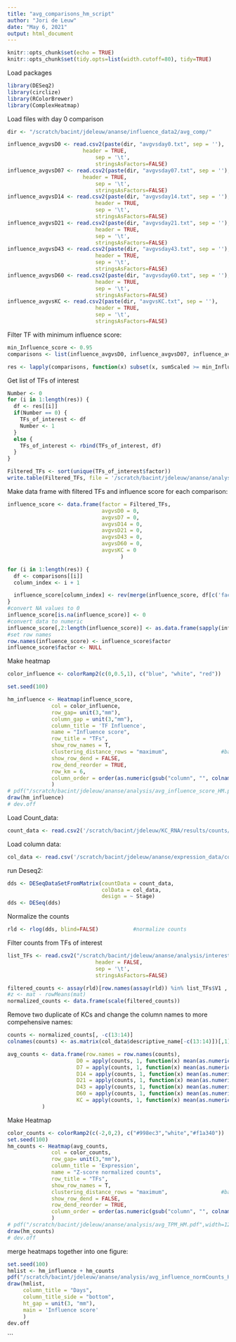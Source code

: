 ```yaml
---
title: "avg_comparisons_hm_script"
author: "Jori de Leuw"
date: "May 6, 2021"
output: html_document
---
```


```r
knitr::opts_chunk$set(echo = TRUE)
knitr::opts_chunk$set(tidy.opts=list(width.cutoff=80), tidy=TRUE)
```

Load packages
```r
library(DESeq2)
library(circlize)
library(RColorBrewer)
library(ComplexHeatmap)
```
Load files with day 0 comparison
```r
dir <- "/scratch/bacint/jdeleuw/ananse/influence_data2/avg_comp/"

influence_avgvsD0 <- read.csv2(paste(dir, "avgvsday0.txt", sep = ''), 
                   		header = TRUE, 
                    		sep = '\t',  
                    		stringsAsFactors=FALSE)
influence_avgvsD07 <- read.csv2(paste(dir, "avgvsday07.txt", sep = ''), 
                   		header = TRUE, 
                    		sep = '\t',  
                    		stringsAsFactors=FALSE)
influence_avgvsD14 <- read.csv2(paste(dir, "avgvsday14.txt", sep = ''), 
                     		header = TRUE, 
                     		sep = '\t', 
                     		stringsAsFactors=FALSE)
influence_avgvsD21 <- read.csv2(paste(dir, "avgvsday21.txt", sep = ''), 
                      		header = TRUE, 
                      		sep = '\t', 
                      		stringsAsFactors=FALSE)
influence_avgvsD43 <- read.csv2(paste(dir, "avgvsday43.txt", sep = ''), 
                      		header = TRUE, 
                      		sep = '\t', 
                      		stringsAsFactors=FALSE)
influence_avgvsD60 <- read.csv2(paste(dir, "avgvsday60.txt", sep = ''), 
                      		header = TRUE, 
                      		sep = '\t', 
                      		stringsAsFactors=FALSE)
influence_avgvsKC <- read.csv2(paste(dir, "avgvsKC.txt", sep = ''), 
                    		header = TRUE, 
                     		sep = '\t', 
                     		stringsAsFactors=FALSE)
```
Filter TF with minimum influence score:
```r
min_Influence_score <- 0.95
comparisons <- list(influence_avgvsD0, influence_avgvsD07, influence_avgvsD14, influence_avgvsD21, influence_avgvsD43, influence_avgvsD60, influence_avgvsKC)

res <- lapply(comparisons, function(x) subset(x, sumScaled >= min_Influence_score))
```
Get list of TFs of interest
```r
Number <- 0
for (i in 1:length(res)) {
  df <- res[[i]]
  if(Number == 0) {
    TFs_of_interest <- df
    Number <- 1
  }
  else {
    TFs_of_interest <- rbind(TFs_of_interest, df)
  }
}

Filtered_TFs <- sort(unique(TFs_of_interest$factor))
write.table(Filtered_TFs, file = '/scratch/bacint/jdeleuw/ananse/analysis/interesting_TFs.csv', row.names = FALSE, col.names = FALSE)
```
Make data frame with filtered TFs and influence score for each comparison:
```r
influence_score <- data.frame(factor = Filtered_TFs,
                              avgvsD0 = 0,
                              avgvsD7 = 0,
                              avgvsD14 = 0,
                              avgvsD21 = 0,
                              avgvsD43 = 0,
                              avgvsD60 = 0,
                              avgvsKC = 0
			                        )

for (i in 1:length(res)) {
  df <- comparisons[[i]]
  column_index <- i + 1

  influence_score[column_index] <- rev(merge(influence_score, df[c('factor', 'sumScaled')], by = 'factor', all.x = TRUE))[1]
}
#convert NA values to 0
influence_score[is.na(influence_score)] <- 0
#convert data to numeric
influence_score[,2:length(influence_score)] <- as.data.frame(sapply(influence_score[,2:length(influence_score)], as.numeric))
#set row names
row.names(influence_score) <- influence_score$factor
influence_score$factor <- NULL
```
Make heatmap
```r
color_influence <- colorRamp2(c(0,0.5,1), c("blue", "white", "red"))

set.seed(100)

hm_influence <- Heatmap(influence_score,
              col = color_influence,
              row_gap= unit(3,"mm"),
              column_gap = unit(3,"mm"),
              column_title = 'TF Influence',
              name = "Influence score",
              row_title = "TFs",
              show_row_names = T,
              clustering_distance_rows = "maximum",                 #based on the maximum absolute deviation
              show_row_dend = FALSE,
              row_dend_reorder = TRUE,
              row_km = 6,
              column_order = order(as.numeric(gsub("column", "", colnames(influence_score))))
              )
# pdf("/scratch/bacint/jdeleuw/ananse/analysis/avg_influence_score_HM.pdf",width=12,height=12,paper='special', useDingbats=FALSE)
draw(hm_influence)
# dev.off
```
Load Count_data:
```r
count_data <- read.csv2('/scratch/bacint/jdeleuw/KC_RNA/results/counts/GRCh38-counts.tsv', header = TRUE, sep = '\t', row.names= 1, stringsAsFactors=FALSE)
```
Load column data:
```r
col_data <- read.csv('/scratch/bacint/jdeleuw/ananse/expression_data/col_data.tsv', sep = "\t", row.names= 1, header = TRUE)
```

run Deseq2:
```r
dds <- DESeqDataSetFromMatrix(countData = count_data,
                              colData = col_data,
                              design = ~ Stage)
dds <- DESeq(dds)
```
Normalize the counts
```r
rld <- rlog(dds, blind=FALSE)           #normalize counts
```
Filter counts from TFs of interest
```r
list_TFs <- read.csv2("/scratch/bacint/jdeleuw/ananse/analysis/interesting_TFs.csv", 
                            header = FALSE, 
                            sep = '\t',  
                            stringsAsFactors=FALSE)

filtered_counts <- assay(rld)[row.names(assay(rld)) %in% list_TFs$V1 , ]
#z <- mat - rowMeans(mat)
normalized_counts <- data.frame(scale(filtered_counts))
```
Remove two duplicate of KCs and change the column names to more compehensive names:
```r
counts <- normalized_counts[, -c(13:14)]
colnames(counts) <- as.matrix(col_data$descriptive_name[-c(13:14)])[,1]
```

```r
avg_counts <- data.frame(row.names = row.names(counts),
                      D0 = apply(counts, 1, function(x) mean(as.numeric(x[1:2]))),
                      D7 = apply(counts, 1, function(x) mean(as.numeric(x[3:4]))),
                      D14 = apply(counts, 1, function(x) mean(as.numeric(x[5:6]))),
                      D21 = apply(counts, 1, function(x) mean(as.numeric(x[7:8]))),
                      D43 = apply(counts, 1, function(x) mean(as.numeric(x[9:10]))),
                      D60 = apply(counts, 1, function(x) mean(as.numeric(x[11:12]))),
                      KC = apply(counts, 1, function(x) mean(as.numeric(x[13:14])))
           )
```
Make Heatmap
```r
color_counts <- colorRamp2(c(-2,0,2), c("#998ec3","white","#f1a340"))
set.seed(100)
hm_counts <- Heatmap(avg_counts,
              col = color_counts,
              row_gap= unit(3,"mm"),
              column_title = 'Expression',
              name = "Z-score normalized counts",
              row_title = "TFs",
              show_row_names = T,
              clustering_distance_rows = "maximum",                 #based on the maximum absolute deviation
              show_row_dend = FALSE,
              row_dend_reorder = TRUE,
              column_order = order(as.numeric(gsub("column", "", colnames(avg_counts))))
              )
# pdf("/scratch/bacint/jdeleuw/ananse/analysis/avg_TPM_HM.pdf",width=12,height=12,paper='special', useDingbats=FALSE)
draw(hm_counts)
# dev.off
```
merge heatmaps together into one figure:
```r
set.seed(100)
hmlist <- hm_influence + hm_counts
pdf("/scratch/bacint/jdeleuw/ananse/analysis/avg_influence_normCounts_HM.pdf",width=12,height=12,paper='special', useDingbats=FALSE)
draw(hmlist,
     column_title = "Days",
     column_title_side = "bottom",
     ht_gap = unit(3, "mm"),
     main = 'Influence score'
     )
dev.off
```
```

